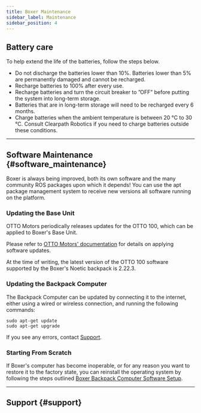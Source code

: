 ```yaml
---
title: Boxer Maintenance
sidebar_label: Maintenance
sidebar_position: 4
---
```



<ComponentIntroductionBoxer />

## Battery care

To help extend the life of the batteries, follow the steps below.

- Do not discharge the batteries lower than 10%.
  Batteries lower than 5% are permanently damaged and cannot be recharged.
- Recharge batteries to 100% after every use.
- Recharge batteries and turn the circuit breaker to ”OFF” before putting the system into long-term storage.
- Batteries that are in long-term storage will need to be recharged every 6 months.
- Charge batteries when the ambient temperature is between 20 °C to 30 °C.
  Consult Clearpath Robotics if you need to charge batteries outside these conditions.

---

## Software Maintenance {#software_maintenance}

Boxer is always being improved, both its own software and the many community ROS packages upon which it
depends! You can use the apt package management system to receive new versions all software running on the
platform.

### Updating the Base Unit

OTTO Motors periodically releases updates for the OTTO 100, which can be applied to Boxer's Base Unit.

Please refer to [OTTO Motors' documentation](https://docs.ottomotors.com/en/30495-30532-installing-robot-software.html)
for details on applying software updates.

At the time of writing, the latest version of the OTTO 100 software supported by the Boxer's Noetic backpack is 2.22.3.

### Updating the Backpack Computer

The Backpack Computer can be updated by connecting it to the internet, either using a wired or wireless connection, and
running the following commands:

```
sudo apt-get update
sudo apt-get upgrade
```

If you see any errors, contact [Support](#support).

### Starting From Scratch

If Boxer's computer has become inoperable, or for any reason you want to restore it to the factory state, you can
reinstall the operating system by following the steps outlined [Boxer Backpack Computer Software Setup](./tutorials_boxer#boxer-software-setup).

---

## Support {#support}

<Support />
